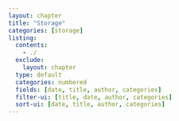 ```yaml
---
layout: chapter
title: "Storage"
categories: [storage]
listing:
  contents: 
    - ./
  exclude:
    layout: chapter
  type: default
  categories: numbered
  fields: [date, title, author, categories]
  filter-ui: [title, date, author, categories]
  sort-ui: [date, title, author, categories]
--- 
```


